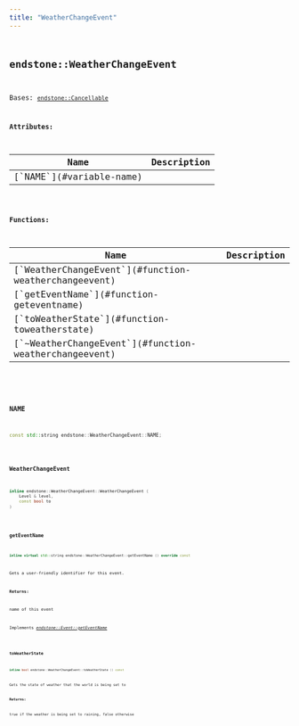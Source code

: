 ```yaml
---
title: "WeatherChangeEvent"
---
```


## <code className="doc-symbol doc-symbol-class"/> endstone::WeatherChangeEvent

Bases: [`endstone::Cancellable`](classendstone_1_1_cancellable.md)









**Attributes:**

<table>
<thead>
   <tr>
      <th>Name</th>
      <th>Description</th>
   </tr>
</thead>
<tbody>
<tr key="classendstone_1_1_weather_change_event_1af684c3b39e6a91f4453f14e46ade558e">
    <td>[`NAME`](#variable-name)</td>
    <td></td>
</tr>
</tbody>
</table>






**Functions:**

<table>
<thead>
   <tr>
      <th>Name</th>
      <th>Description</th>
   </tr>
</thead>
<tbody>
<tr key="classendstone_1_1_weather_change_event_1a70879686a9719e31e6bf74e78652f192">
    <td>[`WeatherChangeEvent`](#function-weatherchangeevent)</td>
    <td></td>
</tr>
<tr key="classendstone_1_1_weather_change_event_1aed5ffb1d7cab8026df5c6b2529f95f24">
    <td>[`getEventName`](#function-geteventname)</td>
    <td></td>
</tr>
<tr key="classendstone_1_1_weather_change_event_1a6f1a7f2b0be3478b85737c52f35da02e">
    <td>[`toWeatherState`](#function-toweatherstate)</td>
    <td></td>
</tr>
<tr key="classendstone_1_1_weather_change_event_1a2654b155b5ca461dd93f90348142c3f3">
    <td>[`~WeatherChangeEvent`](#function-weatherchangeevent)</td>
    <td></td>
</tr>
</tbody>
</table>

### <code className="doc-symbol doc-symbol-variable"/> NAME

```cpp
const std::string endstone::WeatherChangeEvent::NAME;
```


### <code className="doc-symbol doc-symbol-function"/> WeatherChangeEvent

```cpp
inline endstone::WeatherChangeEvent::WeatherChangeEvent (
    Level & level,
    const bool to
) 
```


### <code className="doc-symbol doc-symbol-function"/> getEventName

```cpp
inline virtual std::string endstone::WeatherChangeEvent::getEventName () override const
```


Gets a user-friendly identifier for this event.




**Returns:**

name of this event 





        
Implements [*endstone::Event::getEventName*](classendstone_1_1_event.md#function-geteventname)

### <code className="doc-symbol doc-symbol-function"/> toWeatherState

```cpp
inline bool endstone::WeatherChangeEvent::toWeatherState () const
```


Gets the state of weather that the world is being set to




**Returns:**

true if the weather is being set to raining, false otherwise 





        